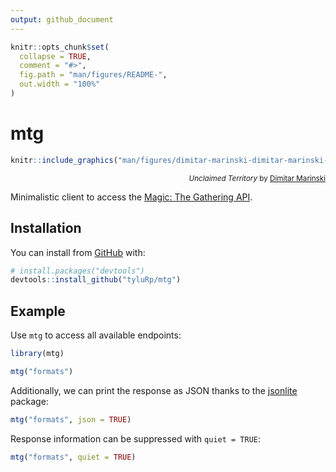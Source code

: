 ```yaml
---
output: github_document
---
```


<!-- README.md is generated from README.Rmd. Please edit that file -->

```r
knitr::opts_chunk$set(
  collapse = TRUE,
  comment = "#>",
  fig.path = "man/figures/README-",
  out.width = "100%"
)
```
# mtg

<!-- badges: start -->
<!-- badges: end -->

```r
knitr::include_graphics("man/figures/dimitar-marinski-dimitar-marinski-unclaimed-territory.jpg")
```

<div style="text-align: right"> 
  <sup>
_Unclaimed Territory_ by [Dimitar Marinski](https://www.artstation.com/dimarinski)
  </sup>
</div>

Minimalistic client to access the [Magic: The Gathering API](https://docs.magicthegathering.io/).

## Installation

You can install from [GitHub](https://github.com/) with:

``` r
# install.packages("devtools")
devtools::install_github("tyluRp/mtg")
```
## Example

Use `mtg` to access all available endpoints:

```r
library(mtg)

mtg("formats")
```

Additionally, we can print the response as JSON thanks to the [jsonlite](https://github.com/jeroen/jsonlite) package:

```r
mtg("formats", json = TRUE)
```

Response information can be suppressed with `quiet = TRUE`:

```r
mtg("formats", quiet = TRUE)
```
